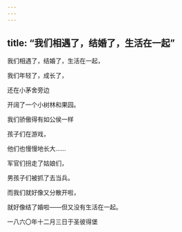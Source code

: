 ```yaml
---
---
---
```

title: “我们相遇了，结婚了，生活在一起”
---




我们相遇了，结婚了，生活在一起，

我们年轻了，成长了，

还在小茅舍旁边

开阔了一个小树林和果园。

我们骄傲得有如公侯一样

孩子们在游戏，

他们也慢慢地长大……

军官们拐走了姑娘们，

男孩子们被抓了去当兵。

而我们就好像又分散开啦，

就好像结了婚啦——但又没有生活在一起。

一八六〇年十二月三日于圣彼得堡